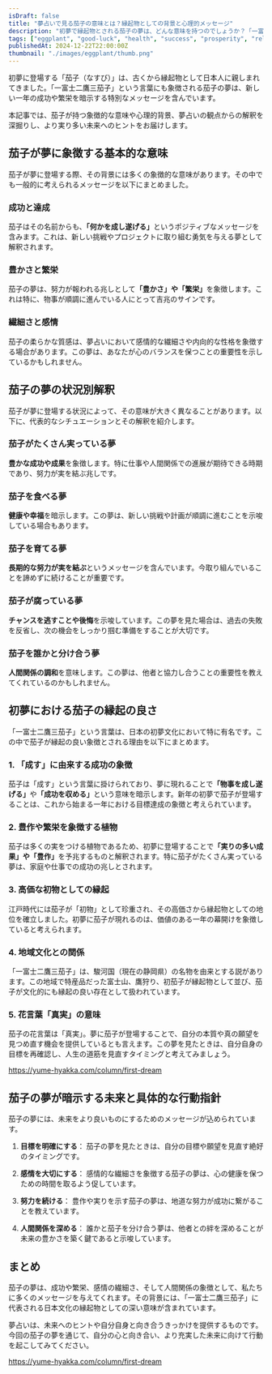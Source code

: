 ```yaml
---
isDraft: false
title: "夢占いで見る茄子の意味とは？縁起物としての背景と心理的メッセージ"
description: "初夢で縁起物とされる茄子の夢は、どんな意味を持つのでしょうか？「一富士二鷹三茄子」に秘められた縁起の良さや心理的な視点から紐解き、夢占いの観点で詳しく解説します。"
tags: ["eggplant", "good-luck", "health", "success", "prosperity", "relationships", "healing", "new-start"]
publishedAt: 2024-12-22T22:00:00Z
thumbnail: "./images/eggplant/thumb.png"
---
```


初夢に登場する「茄子（なすび）」は、古くから縁起物として日本人に親しまれてきました。「一富士二鷹三茄子」という言葉にも象徴される茄子の夢は、新しい一年の成功や繁栄を暗示する特別なメッセージを含んでいます。

本記事では、茄子が持つ象徴的な意味や心理的背景、夢占いの観点からの解釈を深掘りし、より実り多い未来へのヒントをお届けします。

<TableOfContents />

<AdUnit />

## 茄子が夢に象徴する基本的な意味

茄子が夢に登場する際、その背景には多くの象徴的な意味があります。その中でも一般的に考えられるメッセージを以下にまとめました。

### 成功と達成

茄子はその名前からも、<strong>「何かを成し遂げる」</strong>というポジティブなメッセージを含みます。これは、新しい挑戦やプロジェクトに取り組む勇気を与える夢として解釈されます。

### 豊かさと繁栄

茄子の夢は、努力が報われる兆しとして<strong>「豊かさ」や「繁栄」</strong>を象徴します。これは特に、物事が順調に進んでいる人にとって吉兆のサインです。

### 繊細さと感情

茄子の柔らかな質感は、夢占いにおいて感情的な繊細さや内向的な性格を象徴する場合があります。この夢は、あなたが心のバランスを保つことの重要性を示しているかもしれません。

<AdUnit />

## 茄子の夢の状況別解釈

茄子が夢に登場する状況によって、その意味が大きく異なることがあります。以下に、代表的なシチュエーションとその解釈を紹介します。

### 茄子がたくさん実っている夢

**豊かな成功や成果**を象徴します。特に仕事や人間関係での進展が期待できる時期であり、努力が実を結ぶ兆しです。

### 茄子を食べる夢

**健康や幸福**を暗示します。この夢は、新しい挑戦や計画が順調に進むことを示唆している場合もあります。

### 茄子を育てる夢

**長期的な努力が実を結ぶ**というメッセージを含んでいます。今取り組んでいることを諦めずに続けることが重要です。

### 茄子が腐っている夢

**チャンスを逃すことや後悔**を示唆しています。この夢を見た場合は、過去の失敗を反省し、次の機会をしっかり掴む準備をすることが大切です。

### 茄子を誰かと分け合う夢

**人間関係の調和**を意味します。この夢は、他者と協力し合うことの重要性を教えてくれているのかもしれません。

<AdUnit />

## 初夢における茄子の縁起の良さ

「一富士二鷹三茄子」という言葉は、日本の初夢文化において特に有名です。この中で茄子が縁起の良い象徴とされる理由を以下にまとめます。

### 1. 「成す」に由来する成功の象徴

茄子は「成す」という言葉に掛けられており、夢に現れることで<strong>「物事を成し遂げる」</strong>や<strong>「成功を収める」</strong>という意味を暗示します。新年の初夢で茄子が登場することは、これから始まる一年における目標達成の象徴と考えられています。

### 2. 豊作や繁栄を象徴する植物

茄子は多くの実をつける植物であるため、初夢に登場することで<strong>「実りの多い成果」や「豊作」</strong>を予兆するものと解釈されます。特に茄子がたくさん実っている夢は、家庭や仕事での成功の兆しとされます。

### 3. 高価な初物としての縁起

江戸時代には茄子が「初物」として珍重され、その高価さから縁起物としての地位を確立しました。初夢に茄子が現れるのは、価値のある一年の幕開けを象徴していると考えられます。

### 4. 地域文化との関係

「一富士二鷹三茄子」は、駿河国（現在の静岡県）の名物を由来とする説があります。この地域で特産品だった富士山、鷹狩り、初茄子が縁起物として並び、茄子が文化的にも縁起の良い存在として扱われています。

### 5. 花言葉「真実」の意味

茄子の花言葉は「真実」。夢に茄子が登場することで、自分の本質や真の願望を見つめ直す機会を提供しているとも言えます。この夢を見たときは、自分自身の目標を再確認し、人生の道筋を見直すタイミングと考えてみましょう。

https://yume-hyakka.com/column/first-dream

<AdUnit />

## 茄子の夢が暗示する未来と具体的な行動指針

茄子の夢には、未来をより良いものにするためのメッセージが込められています。

1. <strong>目標を明確にする</strong>： 茄子の夢を見たときは、自分の目標や願望を見直す絶好のタイミングです。

2. <strong>感情を大切にする</strong>：
   感情的な繊細さを象徴する茄子の夢は、心の健康を保つための時間を取るよう促しています。

3. <strong>努力を続ける</strong>： 豊作や実りを示す茄子の夢は、地道な努力が成功に繋がることを教えています。

4. <strong>人間関係を深める</strong>：
   誰かと茄子を分け合う夢は、他者との絆を深めることが未来の豊かさを築く鍵であると示唆しています。

<AdUnit />

## まとめ

茄子の夢は、成功や繁栄、感情の繊細さ、そして人間関係の象徴として、私たちに多くのメッセージを与えてくれます。その背景には、「一富士二鷹三茄子」に代表される日本文化の縁起物としての深い意味が含まれています。

夢占いは、未来へのヒントや自分自身と向き合うきっかけを提供するものです。今回の茄子の夢を通じて、自分の心と向き合い、より充実した未来に向けて行動を起こしてみてください。

https://yume-hyakka.com/column/first-dream
